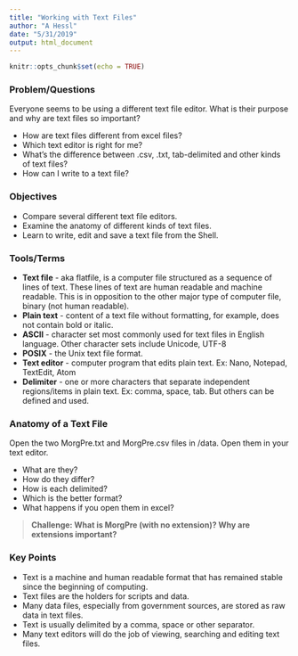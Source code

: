 ```yaml
---
title: "Working with Text Files"
author: "A Hessl"
date: "5/31/2019"
output: html_document
---
```


```r
knitr::opts_chunk$set(echo = TRUE)
```

### Problem/Questions
Everyone seems to be using a different text file editor. What is their purpose and why are text files so important?

*	How are text files different from excel files?
*	Which text editor is right for me?  
* What's the difference between .csv, .txt, tab-delimited and other kinds of text files?
*	How can I write to a text file?

### Objectives
*	Compare several different text file editors.
*	Examine the anatomy of different kinds of text files.
*	Learn to write, edit and save a text file from the Shell.

### Tools/Terms
*	__Text file__ - aka flatfile, is a computer file structured as a sequence of lines of text. These lines of text are human readable and machine readable. This is in opposition to the other major type of computer file, binary (not human readable).
* __Plain text__ - content of a text file without formatting, for example, does not contain bold or italic.
* __ASCII__ - character set most commonly used for text files in English language. Other character sets include Unicode, UTF-8
*	__POSIX__ - the Unix text file format.
*	__Text editor__ - computer program that edits plain text. Ex: Nano, Notepad, TextEdit, Atom
*	__Delimiter__ - one or more characters that separate independent regions/items in plain text. Ex: comma, space, tab.  But others can be defined and used.


### Anatomy of a Text File
Open the two MorgPre.txt and MorgPre.csv files in /data.  Open them in your text editor.  

* What are they?  
* How do they differ?  
* How is each delimited?  
* Which is the better format?  
* What happens if you open them in excel?  

>__Challenge: What is MorgPre (with no extension)? Why are extensions important?__


### Key Points
*	Text is a machine and human readable format that has remained stable since the beginning of computing.  
*	Text files are the holders for scripts and data.  
*	Many data files, especially from government sources, are stored as raw data in text files.  
*	Text is usually delimited by a comma, space or other separator.  
*	Many text editors will do the job of viewing, searching and editing text files.  


